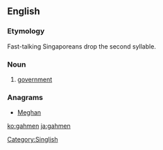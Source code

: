 ==English==

===Etymology===
Fast-talking Singaporeans drop the second syllable.

===Noun===
{{en-noun}}

# {{Singapore}} [[government]]

===Anagrams===
* [[Meghan#English|Meghan]]

[[Category:Singlish]]

[[ko:gahmen]]
[[ja:gahmen]]